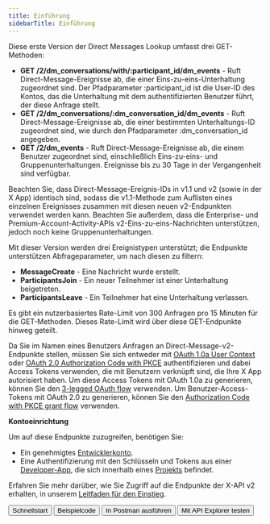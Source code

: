 ```yaml
---
title: Einführung
sidebarTitle: Einführung
---
```



Diese erste Version der Direct Messages Lookup umfasst drei GET-Methoden:

- **GET /2/dm\_conversations/with/:participant\_id/dm\_events** - Ruft Direct-Message-Ereignisse ab, die einer Eins-zu-eins-Unterhaltung zugeordnet sind. Der Pfadparameter :participant\_id ist die User-ID des Kontos, das die Unterhaltung mit dem authentifizierten Benutzer führt, der diese Anfrage stellt.
- **GET /2/dm\_conversations/:dm\_conversation\_id/dm\_events** - Ruft Direct-Message-Ereignisse ab, die einer bestimmten Unterhaltungs-ID zugeordnet sind, wie durch den Pfadparameter :dm\_conversation\_id angegeben.
- **GET /2/dm\_events** - Ruft Direct-Message-Ereignisse ab, die einem Benutzer zugeordnet sind, einschließlich Eins-zu-eins- und Gruppenunterhaltungen. Ereignisse bis zu 30 Tage in der Vergangenheit sind verfügbar.

Beachten Sie, dass Direct-Message-Ereignis-IDs in v1.1 und v2 (sowie in der X App) identisch sind, sodass die v1.1-Methode zum Auflisten eines einzelnen Ereignisses zusammen mit diesen neuen v2-Endpunkten verwendet werden kann. Beachten Sie außerdem, dass die Enterprise- und Premium-Account-Activity-APIs v2-Eins-zu-eins-Nachrichten unterstützen, jedoch noch keine Gruppenunterhaltungen.

Mit dieser Version werden drei Ereignistypen unterstützt; die Endpunkte unterstützen Abfrageparameter, um nach diesen zu filtern:

- **MessageCreate** - Eine Nachricht wurde erstellt.
- **ParticipantsJoin** - Ein neuer Teilnehmer ist einer Unterhaltung beigetreten.
- **ParticipantsLeave** - Ein Teilnehmer hat eine Unterhaltung verlassen.

Es gibt ein nutzerbasiertes Rate-Limit von 300 Anfragen pro 15 Minuten für die GET-Methoden. Dieses Rate-Limit wird über diese GET-Endpunkte hinweg geteilt.

Da Sie im Namen eines Benutzers Anfragen an Direct-Message-v2-Endpunkte stellen, müssen Sie sich entweder mit [OAuth 1.0a User Context](/de/resources/fundamentals/authentication) oder [OAuth 2.0 Authorization Code with PKCE](/de/resources/fundamentals/authentication#oauth-2-0-authorization-code-flow-with-pkce-3) authentifizieren und dabei Access Tokens verwenden, die mit Benutzern verknüpft sind, die Ihre X App autorisiert haben. Um diese Access Tokens mit OAuth 1.0a zu generieren, können Sie den [3-legged OAuth flow](/de/resources/fundamentals/authentication#obtaining-access-tokens-using-3-legged-oauth-flow) verwenden. Um Benutzer-Access-Tokens mit OAuth 2.0 zu generieren, können Sie den [Authorization Code with PKCE grant flow](/de/resources/fundamentals/authentication#oauth-2-0-authorization-code-flow-with-pkce-2) verwenden.

**Kontoeinrichtung**

Um auf diese Endpunkte zuzugreifen, benötigen Sie:

- Ein genehmigtes [Entwicklerkonto](https://developer.x.com/en/portal/petition/essential/basic-info).
- Eine Authentifizierung mit den Schlüsseln und Tokens aus einer [Developer-App](/de/resources/fundamentals/developer-apps), die sich innerhalb eines [Projekts](/de/resources/fundamentals/projects) befindet.

Erfahren Sie mehr darüber, wie Sie Zugriff auf die Endpunkte der X-API v2 erhalten, in unserem [Leitfaden für den Einstieg](/de/x-api/getting-started/getting-access).

<div className="flex space-x-2">
  <Button href="/de/x-api/direct-messages/lookup/quickstart">
    Schnellstart
  </Button>

  <Button href="https://github.com/xdevplatform/Twitter-API-v2-sample-code">
    Beispielcode
  </Button>

  <Button href="https://app.getpostman.com/run-collection/9956214-784efcda-ed4c-4491-a4c0-a26470a67400">
    In Postman ausführen
  </Button>

  <Button href="https://developer.x.com/apitools/api?endpoint=/2/tweets&method=get">
    Mit API Explorer testen
  </Button>
</div>
